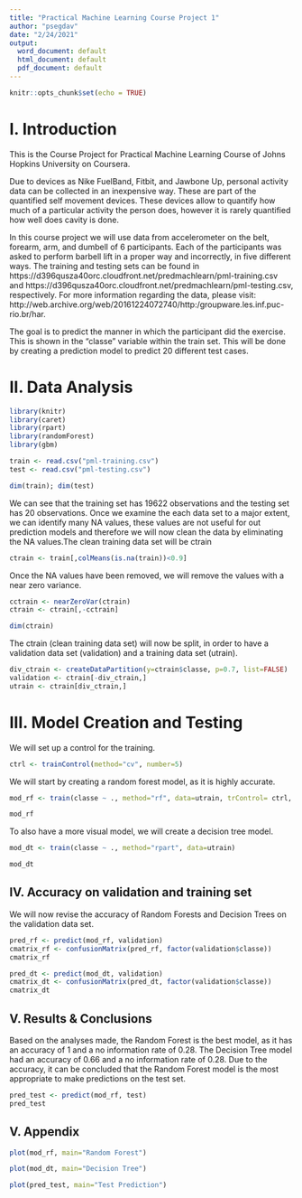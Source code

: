 ---
title: "Practical Machine Learning Course Project 1"
author: "psegdav"
date: "2/24/2021"
output:
  word_document: default
  html_document: default
  pdf_document: default
---

```{r setup, include=FALSE}
knitr::opts_chunk$set(echo = TRUE)
```

# I. Introduction

This is the Course Project for Practical Machine Learning Course of Johns Hopkins University on Coursera. 

Due to devices as Nike FuelBand, Fitbit, and Jawbone Up, personal activity data can be collected in an inexpensive way. These are part of the quantified self movement devices. These devices allow to quantify how much of a particular activity the person does, however it is rarely quantified how well does cavity is done. 

In this course project we will use data from accelerometer on the belt, forearm, arm, and dumbell of 6 participants.  Each of the participants was asked to perform barbell lift in a proper way and incorrectly, in five different ways. The training and testing sets can be found in https://d396qusza40orc.cloudfront.net/predmachlearn/pml-training.csv and https://d396qusza40orc.cloudfront.net/predmachlearn/pml-testing.csv, respectively. For more information regarding the data, please visit: http://web.archive.org/web/20161224072740/http:/groupware.les.inf.puc-rio.br/har.

The goal is to predict the manner in which the participant did the exercise. This is shown in the "classe" variable within the train set. This will be done by creating a prediction model to predict 20 different test cases. 

# II. Data Analysis

```{r}
library(knitr)
library(caret)
library(rpart)
library(randomForest)
library(gbm)

train <- read.csv("pml-training.csv")
test <- read.csv("pml-testing.csv")

dim(train); dim(test)
```

We can see that the training set has 19622 observations and the testing set has 20 observations.  Once we examine the each data set to a major extent, we can identify many NA values, these values are not useful for out prediction models and therefore we will now clean the data by eliminating the NA values.The clean training data set will be ctrain 

```{r}
ctrain <- train[,colMeans(is.na(train))<0.9]
```

Once the NA values have been removed, we will remove the values with a near zero variance.

```{r}
cctrain <- nearZeroVar(ctrain)
ctrain <- ctrain[,-cctrain]

dim(ctrain)
```

The ctrain (clean training data set) will now be split, in order to have a validation data set (validation) and a training data set (utrain). 

```{r}
div_ctrain <- createDataPartition(y=ctrain$classe, p=0.7, list=FALSE)
validation <- ctrain[-div_ctrain,]
utrain <- ctrain[div_ctrain,]
```

# III. Model Creation and Testing

We will set up a control for the training.

```{r}
ctrl <- trainControl(method="cv", number=5)
```

We will start by creating a random forest model, as it is highly accurate. 

```{r}
mod_rf <- train(classe ~ ., method="rf", data=utrain, trControl= ctrl, allowParallel=T)

mod_rf

```

To also have a more visual model, we will create a decision tree model. 

```{r}
mod_dt <- train(classe ~ ., method="rpart", data=utrain)

mod_dt

```
## IV. Accuracy on validation and training set 

We will now  revise the accuracy of Random Forests and Decision Trees on the validation data set.

```{r}
pred_rf <- predict(mod_rf, validation)
cmatrix_rf <- confusionMatrix(pred_rf, factor(validation$classe))
cmatrix_rf

```

```{r}
pred_dt <- predict(mod_dt, validation)
cmatrix_dt <- confusionMatrix(pred_dt, factor(validation$classe))
cmatrix_dt
```


## V. Results & Conclusions
Based on the analyses made, the Random Forest is the best model, as it has an accuracy of 1 and a no information rate of 0.28. The Decision Tree model had an accuracy of 0.66 and a no information rate of 0.28. Due to the accuracy, it can be concluded that the Random Forest model is the most appropriate to make predictions on the test set. 

```{r}
pred_test <- predict(mod_rf, test)
pred_test

```

## V. Appendix

```{r}
plot(mod_rf, main="Random Forest")
```
```{r}
plot(mod_dt, main="Decision Tree")
```
```{r}
plot(pred_test, main="Test Prediction")
```